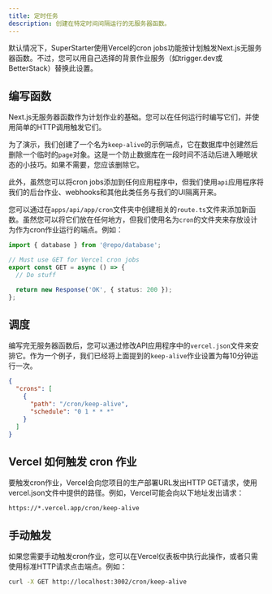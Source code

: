 ```yaml
---
title: 定时任务
description: 创建在特定时间间隔运行的无服务器函数。
---
```


默认情况下，SuperStarter使用Vercel的cron jobs功能按计划触发Next.js无服务器函数。不过，您可以用自己选择的背景作业服务（如trigger.dev或BetterStack）替换此设置。

## 编写函数

Next.js无服务器函数作为计划作业的基础。您可以在任何运行时编写它们，并使用简单的HTTP调用触发它们。

为了演示，我们创建了一个名为`keep-alive`的示例端点，它在数据库中创建然后删除一个临时的`page`对象。这是一个防止数据库在一段时间不活动后进入睡眠状态的小技巧。如果不需要，您应该删除它。

此外，虽然您可以将cron jobs添加到任何应用程序中，但我们使用`api`应用程序将我们的后台作业、webhooks和其他此类任务与我们的UI隔离开来。

您可以通过在`apps/api/app/cron`文件夹中创建相关的`route.ts`文件来添加新函数。虽然您可以将它们放在任何地方，但我们使用名为`cron`的文件夹来存放设计为作为cron作业运行的端点。例如：

```ts zh/apps/api/app/cron/[your-function]/route.ts
import { database } from '@repo/database';

// Must use GET for Vercel cron jobs
export const GET = async () => {
  // Do stuff

  return new Response('OK', { status: 200 });
};
```

## 调度

编写完无服务器函数后，您可以通过修改API应用程序中的`vercel.json`文件来安排它。作为一个例子，我们已经将上面提到的`keep-alive`作业设置为每10分钟运行一次。

```json zh/apps/api/vercel.json
{
  "crons": [
    {
      "path": "/cron/keep-alive",
      "schedule": "0 1 * * *"
    }
  ]
}
```

## Vercel 如何触发 cron 作业

要触发cron作业，Vercel会向您项目的生产部署URL发出HTTP GET请求，使用vercel.json文件中提供的路径。例如，Vercel可能会向以下地址发出请求：

```
https://*.vercel.app/cron/keep-alive
```

## 手动触发

如果您需要手动触发cron作业，您可以在Vercel仪表板中执行此操作，或者只需使用标准HTTP请求点击端点。例如：

```sh Terminal
curl -X GET http://localhost:3002/cron/keep-alive
```